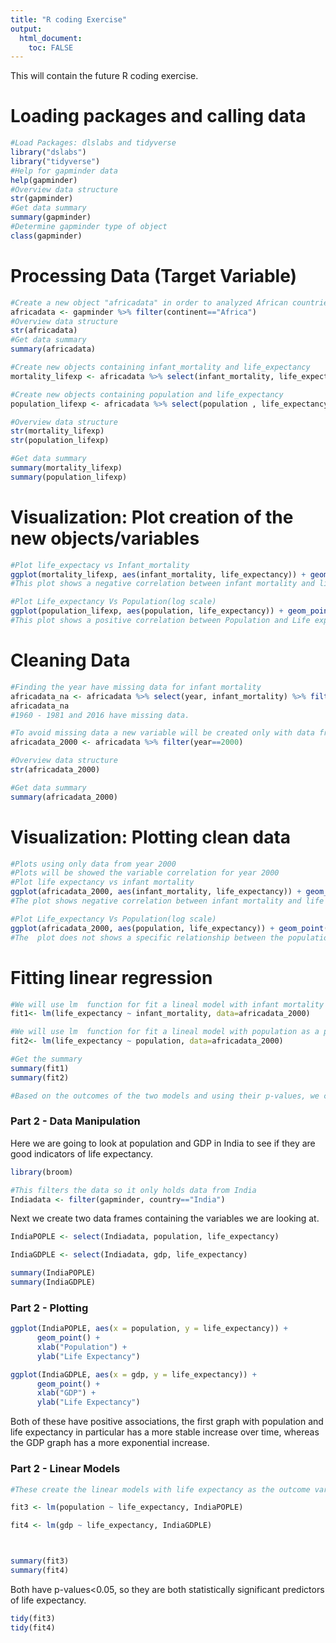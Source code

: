 ```yaml
---
title: "R coding Exercise"
output: 
  html_document:
    toc: FALSE
---
```


This will contain the future R coding exercise.

# **Loading packages and calling data**
```r
#Load Packages: dlslabs and tidyverse 
library("dslabs")
library("tidyverse")
#Help for gapminder data
help(gapminder)
#Overview data structure
str(gapminder)
#Get data summary
summary(gapminder)
#Determine gapminder type of object
class(gapminder)
```

# **Processing Data (Target Variable)**
```r
#Create a new object "africadata" in order to analyzed African countries
africadata <- gapminder %>% filter(continent=="Africa")
#Overview data structure
str(africadata)
#Get data summary
summary(africadata)

#Create new objects containing infant_mortality and life_expectancy
mortality_lifexp <- africadata %>% select(infant_mortality, life_expectancy)

#Create new objects containing population and life_expectancy
population_lifexp <- africadata %>% select(population , life_expectancy)

#Overview data structure
str(mortality_lifexp)
str(population_lifexp)

#Get data summary
summary(mortality_lifexp)
summary(population_lifexp)
```

# **Visualization: Plot creation of the new objects/variables**
```r
#Plot life_expectacy vs Infant_mortality
ggplot(mortality_lifexp, aes(infant_mortality, life_expectancy)) + geom_point()
#This plot shows a negative correlation between infant mortality and life expectancy. 226 rows were removed due to missing values

#Plot Life_expectancy Vs Population(log scale)
ggplot(population_lifexp, aes(population, life_expectancy)) + geom_point() + scale_x_log10()
#This plot shows a positive correlation between Population and Life expectancy. According with africadata, the frame time when the data was collected was between 1960 to 2016, during this time population size and life expectacy got increse. This is the reason of the streaks. ** 51 rows were removed from the plot due to missing values.
```
# **Cleaning Data**
```r
#Finding the year have missing data for infant mortality
africadata_na <- africadata %>% select(year, infant_mortality) %>% filter(is.na(infant_mortality))
africadata_na
#1960 - 1981 and 2016 have missing data.

#To avoid missing data a new variable will be created only with data from year 2000
africadata_2000 <- africadata %>% filter(year==2000)

#Overview data structure
str(africadata_2000)

#Get data summary
summary(africadata_2000)
```
# **Visualization: Plotting clean data**
```r
#Plots using only data from year 2000
#Plots will be showed the variable correlation for year 2000
#Plot life expectancy vs infant mortality 
ggplot(africadata_2000, aes(infant_mortality, life_expectancy)) + geom_point()
#The plot shows negative correlation between infant mortality and life expectancy.

#Plot Life_expectancy Vs Population(log scale)
ggplot(africadata_2000, aes(population, life_expectancy)) + geom_point() + scale_x_log10()
#The  plot does not shows a specific relationship between the population size and the life expectancy.
```
# **Fitting linear regression**
```r
#We will use lm  function for fit a lineal model with infant mortality as a predictor
fit1<- lm(life_expectancy ~ infant_mortality, data=africadata_2000)

#We will use lm  function for fit a lineal model with population as a predictor
fit2<- lm(life_expectancy ~ population, data=africadata_2000)

#Get the summary
summary(fit1)
summary(fit2)

#Based on the outcomes of the two models and using their p-values, we can conclude that the infant mortality as a predictor (p-value<0.05) shows a significant correlation with life expectancy. The model with population as a predictor has a p-value>0.05, suggesting that is not a good predictor of life expectancy.

```

### Part 2 - Data Manipulation

Here we are going to look at population and GDP in India to see if they are good indicators of life expectancy.

```r
library(broom)

#This filters the data so it only holds data from India
Indiadata <- filter(gapminder, country=="India")

```

Next we create two data frames containing the variables we are looking at.

```r
IndiaPOPLE <- select(Indiadata, population, life_expectancy)

IndiaGDPLE <- select(Indiadata, gdp, life_expectancy)

summary(IndiaPOPLE)
summary(IndiaGDPLE)

```

### Part 2 - Plotting

```r
ggplot(IndiaPOPLE, aes(x = population, y = life_expectancy)) +
      geom_point() +
      xlab("Population") +
      ylab("Life Expectancy")

ggplot(IndiaGDPLE, aes(x = gdp, y = life_expectancy)) +
      geom_point() +
      xlab("GDP") +
      ylab("Life Expectancy")

```

Both of these have positive associations, the first graph with population and life expectancy in particular has a more stable increase over time, whereas the GDP graph has a more exponential increase.

### Part 2 - Linear Models


```r
#These create the linear models with life expectancy as the outcome variable and population/gdp as the predictor

fit3 <- lm(population ~ life_expectancy, IndiaPOPLE)

fit4 <- lm(gdp ~ life_expectancy, IndiaGDPLE)



summary(fit3)
summary(fit4)


```

Both have p-values<0.05, so they are both statistically significant predictors of life expectancy.

```r
tidy(fit3)
tidy(fit4)
```

